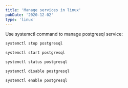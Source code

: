```yaml
---
title: 'Manage services in linux'
pubDate: '2020-12-02'
type: 'linux'
---
```


Use systemctl command to manage postgresql service:


```bash title="Stop service"
systemctl stop postgresql
```

```bash title="Start service"
systemctl start postgresql
```

```bash title="Show status of service"
systemctl status postgresql
```

```bash title="disable service(not auto-start any more)"
systemctl disable postgresql
```

```bash title="enable service postgresql(auto-start)"
systemctl enable postgresql
```